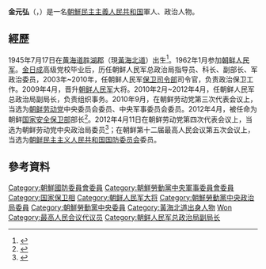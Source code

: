 {{Infobox_officeholder
| name = 金元弘<br/>김원홍
| image 
| office= {{DPRK}}[[朝鮮民主主義人民共和國國家安全保衛部|國家安全保衛部部長]]
| term_start = 2012年4月11日
| term_end = 2017年1月
| predecessor = [[金正恩|金正恩]]
| birth_date = {{birth date and age|1945|7|17}}
| birth_place = {{KOR-JPN}}[[平安南道|平安南道]][[江东郡|江东郡]]胜湖邑
| death_date = 
| death_place = 
| nationality = {{DPRK}}
| party = {{WPK}}
| branch = {{KPA}}
}}
'''金元弘'''（{{lang-ko|김원홍}}，{{bd|1945年|7月17日||}}）是一名[[朝鮮民主主義人民共和国|朝鮮民主主義人民共和国]]軍人、政治人物。

== 經歷 ==
1945年7月17日在[[黄海道|黄海道]][[勝湖區域|胜湖郡]]（現[[黃海北道|黃海北道]]）出生<ref>{{cite web|url=http://www.rodong.rep.kp/InterCn/index.php?strPageID=SF01_02_01&newsID=2012-04-12-0023|title=政治局委员金元弘同志|publisher=劳动新闻}}{{Dead link|date=2018年6月 |bot=InternetArchiveBot |fix-attempted=no }}</ref>。1962年1月参加[[朝鲜人民军|朝鲜人民军]]。[[金日成|金日成]]高级党校毕业后，历任朝鲜人民军总政治局指导员、科长、副部长、军政治委员，2003年~2010年，任朝鲜人民军[[保卫司令部|保卫司令部]]司令官，负责政治保卫工作。2009年4月，晋升[[朝鲜人民军|朝鲜人民军]]大将。2010年2月~2012年4月，任朝鲜人民军总政治局副局长，负责组织事务。2010年9月，在朝鲜劳动党第三次代表会议上，当选为[[朝鲜劳动党|朝鲜劳动党]]中央委员会委员、中央军事委员会委员。2012年4月，被任命为朝鲜[[国家安全保卫部|国家安全保卫部]]部长<ref>{{cite web|url=http://news.sina.com.cn/w/2012-04-12/162724262518.shtml|title=朝鲜人民军大将金元弘被推举为国家安全保卫部部长}}</ref>。2012年4月11日在朝鲜劳动党第四次代表会议上，当选为朝鲜劳动党中央政治局委员<ref>{{cite web|url=http://www.rodong.rep.kp/InterCn/index.php?strPageID=SF01_02_01&newsID=2012-04-12-0004&chAction=L|title=朝鲜动党第四次代表会议隆重举行|publisher=劳动新闻|date=2012-04-12}}{{Dead link|date=2018年6月 |bot=InternetArchiveBot |fix-attempted=no }}</ref>；在朝鲜第十二届最高人民会议第五次会议上，当选为[[朝鲜民主主义人民共和国国防委员会|朝鲜民主主义人民共和国国防委员会]]委员。

== 參考資料 ==
{{reflist}}

{{朝鲜劳动党中央军事委员会}}
{{DEFAULTSORT:Kim}}

[[Category:朝鮮國防委員會委員|Category:朝鮮國防委員會委員]]
[[Category:朝鮮勞動黨中央軍事委員會委員|Category:朝鮮勞動黨中央軍事委員會委員]]
[[Category:国家保卫相|Category:国家保卫相]]
[[Category:朝鲜人民军大将|Category:朝鲜人民军大将]]
[[Category:朝鮮勞動黨中央政治局委員|Category:朝鮮勞動黨中央政治局委員]]
[[Category:朝鮮勞動黨中央委員|Category:朝鮮勞動黨中央委員]]
[[Category:黃海北道出身人物|Category:黃海北道出身人物]]
[[Category:金姓|Won]]
[[Category:最高人民会议代议员|Category:最高人民会议代议员]]
[[Category:朝鲜人民军总政治局副局长|Category:朝鲜人民军总政治局副局长]]